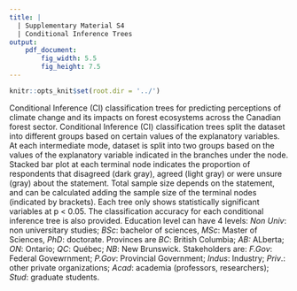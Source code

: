 ```yaml
---
title: | 
  | Supplementary Material S4 
  | Conditional Inference Trees
output: 
    pdf_document:
        fig_width: 5.5
        fig_height: 7.5
---
```

```r
knitr::opts_knit$set(root.dir = '../')

```
Conditional Inference (CI) classification trees for predicting perceptions of climate change and its impacts on forest ecosystems across the Canadian forest sector. Conditional Inference (CI) classification trees split the dataset into different groups based on certain values of the explanatory variables. At each intermediate mode, dataset is split into two groups based on the values of the explanatory variable indicated in the branches under the node.  Stacked bar plot at each terminal node indicates the proportion of respondents that disagreed (dark gray), agreed (light gray) or were unsure (gray) about the statement. Total sample size depends on the statement, and can be calculated adding the sample size of the terminal nodes (indicated by brackets). Each tree only shows statistically significant variables at p < 0.05. The classification accuracy for each conditional inference tree is also provided. Education level can have 4 levels: *Non Univ*: non universitary studies; *BSc*: bachelor of sciences, *MSc*: Master of Sciences, *PhD*: doctorate. Provinces are *BC*: British Columbia; *AB:* ALberta; *ON*: Ontario; *QC*: Québec; *NB*: New Brunswick. Stakeholders are: *F.Gov*: Federal Govewrnment; *P.Gov*: Provincial Government; *Indus*: Industry; *Priv*.: other private organizations; *Acad*: academia (professors, researchers); *Stud*: graduate students.


\newpage

